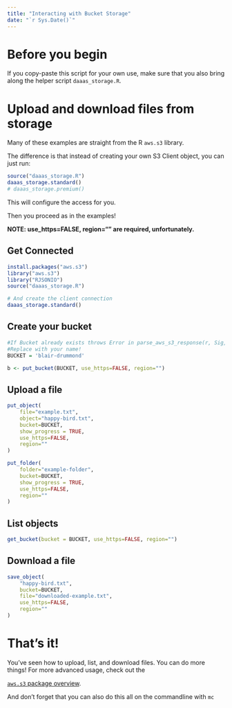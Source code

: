```yaml
---
title: "Interacting with Bucket Storage"
date: "`r Sys.Date()`"
---
```


# Before you begin

If you copy-paste this script for your own use, make sure that you also bring along the helper script `daaas_storage.R`.

# Upload and download files from storage

Many of these examples are straight from the R `aws.s3` library.

The difference is that instead of creating your own S3 Client object, you can just run:

```r
source("daaas_storage.R")
daaas_storage.standard()
# daaas_storage.premium()
```

This will configure the access for you.

Then you proceed as in the examples!

**NOTE: use_https=FALSE, region="" are required, unfortunately.**

## Get Connected


```r
install.packages("aws.s3")
library("aws.s3")
library("RJSONIO")
source("daaas_storage.R")

# And create the client connection
daaas_storage.standard()
```


## Create your bucket


```r
#If Bucket already exists throws Error in parse_aws_s3_response(r, Sig, verbose = verbose) : Conflict (HTTP 409) which is acceptable.
#Replace with your name!
BUCKET = 'blair-drummond'

b <- put_bucket(BUCKET, use_https=FALSE, region="")
```


## Upload a file

```r
put_object(
    file="example.txt",
    object="happy-bird.txt",
    bucket=BUCKET,
    show_progress = TRUE,
    use_https=FALSE,
    region=""
)

put_folder(
    folder="example-folder",
    bucket=BUCKET,
    show_progress = TRUE,
    use_https=FALSE,
    region=""
)
```



## List objects

```r
get_bucket(bucket = BUCKET, use_https=FALSE, region="")
```


## Download a file


```r
save_object(
    "happy-bird.txt",
    bucket=BUCKET,
    file="downloaded-example.txt",
    use_https=FALSE,
    region=""
)
```


# That's it!

You've seen how to upload, list, and download files.
You can do more things! For more advanced usage, check out the

[`aws.s3` package overview](https://cran.r-project.org/package=aws.s3).

And don't forget that you can also do this all on the commandline with `mc`
